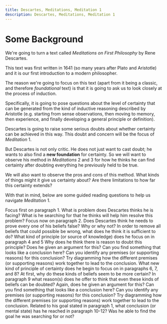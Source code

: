 ```yaml
---
title: Descartes, Meditations, Meditation 1 
description: Descartes, Meditations, Meditation 1
---
```


# Some Background

We're going to turn a text called *Meditations on First Philosophy* by Rene Descartes. 

This text was first written in 1641 (so many years after Plato and Aristotle) and it is our first introduction to a modern philosopher. 

The reason we're going to focus on this text (apart from it being a classic, and therefore *foundational* text) is that it is going to ask us to look  closely at the process of induction. 

Specifically, it is going to pose questions about the level of certainty that can be generated from the kind of inductive reasoning described by Aristotle (e.g. starting from sense observations, then moving to memory, then experience, and finally developing a general principle or definition).

Descartes is going to raise some serious doubts about whether certainty can be achieved in this way. This doubt and concern will be the focus of *Meditation* 1.

But Descartes is not only critic. He does not just want to cast doubt; he wants to also find a **new foundation** for certainty. So we will want to observe his method in *Meditations* 2 and 3 for how he thinks he can find certainty after doubting everything he previously held to be true. 

We will also want to observe the pros and cons of this method. What kinds of things might it give us certainty about? Are there limitations to how far this certainty extends?

With that in mind, below are some guided reading questions to help us navigate *Meditation* 1.

<QuestionBlock type="reading-content">
  <Question level={1}>Focus first on paragraph 1.</Question>
  <Question level={2}>What is problem does Descartes thinks he is facing?</Question>
  <Question level={2}>What is he searching for that he thinks will help him resolve this problem?</Question>
</QuestionBlock>

<QuestionBlock type="reading-content">
  <Question level={1}>Focus now on paragraph 2.</Question>
  <Question level={2}>Does Descartes think he needs to prove every one of his beliefs false? Why or why not?</Question>
  <Question level={2}>In order to remove all beliefs that could possible be wrong, what does he think it is sufficient to do?</Question>
</QuestionBlock>

<QuestionBlock type="reading-content">
  <Question level={1}>What kind of principle (or source of knowledge) does he focus on in paragraph 4 and 5</Question>
  <Question level={2}>Why does he think there is reason to doubt this principle?</Question>
  <Question level={2}>Does he given an argument for this?</Question>
  <Question level={3}>Can you find something that looks like a conclusion here?</Question>
  <Question level={3}>Can you identify any premises (or supporting reasons) for this conclusion?</Question>
  <Question level={3}>Try diagramming how the different premises (or supporting reasons) work together to lead to the conclusion.</Question>
</QuestionBlock>

<QuestionBlock type="reading-content">
  <Question level={1}>What new kind of principle of certainty does he begin to focus on in paragraphs 6, 7, and 8?</Question>
  <Question level={2}>At first, why do these kinds of beliefs seem to be more certain?</Question>
  <Question level={2}>In paragraph 9 what reason(s) does he offer to think that even these kinds of beliefs can be doubted?</Question>
  <Question level={2}>Again, does he given an argument for this?</Question>
  <Question level={3}>Can you find something that looks like a conclusion here?</Question>
  <Question level={3}>Can you identify any premises (or supporting reasons) for this conclusion?</Question>
  <Question level={3}>Try diagramming how the different premises (or supporting reasons) work together to lead to the conclusion.</Question>
</QuestionBlock>

<QuestionBlock type="reading-content">
  <Question level={1}>Related to his goal stated in paragraph 1, what conclusion (or mental state) has he reached in paragraph 10-12?</Question>
  <Question level={2}>Was he able to find the goal he was searching for or not?</Question>
</Question>
